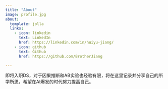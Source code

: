 ```yaml
---
title: "About"
image: profile.jpg
about:
  template: jolla
  links:
    - icon: linkedin
      text: LinkedIn
      href: https://linkedin.com/in/huiyu-jiang/
    - icon: github
      text: Github
      href: https://github.com/BrotherJiang

---
```


即将入职DS，对于因果推断和AB实验也经验有限，将在这里记录并分享自己的所学所思，希望在AI爆发的时代努力提高自己。
